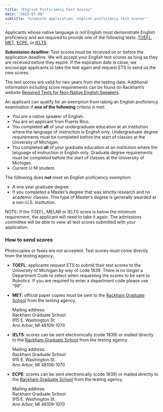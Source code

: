 ```yaml
---
title: "English Proficiency Test Scores"
date: "2025-07-08"
subtitle: "Graduate application: english proficiency test scores"
---
```

Applicants whose native language is not English must demonstrate English proficiency and are required to provide one of the following tests: [TOEFL](http://www.ets.org/toefl.html?utm_source=institution&utm_medium=ref&utm_campaign=toefl-demandgen-partner-US-con-2025-Q1-10&utm_content=uni-michigan-ann_arbor&utm_creative=link), [MET](https://michiganassessment.org/michigan-tests/met/), [ECPE](http://www.cambridgemichigan.org/ecpe), or [IELTS](http://www.ielts.org/). 

**Submission deadline**: Test scores must be received on or before the application deadline. We will accept your English test scores as long as they are received before they expire. If the expiration date is close, we encourage applicants to take the test again and request ETS to send us the new scores.

The test scores are valid for two years from the testing date. Additional information including score requirements can be found on Rackham’s website [Required Tests for Non-Native English Speakers](http://www.rackham.umich.edu/prospective-students/admissions/required-tests-for-non-native-english-speakers).

An applicant can qualify for an exemption from taking an English proficiency examination if **one of the following** criteria is met:

* You are a native speaker of English.  
* You are an applicant from Puerto Rico.  
* You completed **all** of your undergraduate education at an institution where the language of instruction is English only. Undergraduate degree requirements must be completed before the start of classes at the University of Michigan.   
* You completed **all** of your graduate education at an institution where the language of instruction is English only. Graduate degree requirements must be completed before the start of classes at the University of Michigan.  
* Current U-M student.

The following does **not** meet an English proficiency exemption:

* A one year graduate degree.  
* If you completed a Master’s degree that was strictly research and no academic classes. This type of Master’s degree is generally awarded at a non-U.S. institution.

NOTE: If the TOEFL, MELAB or IELTS score is below the minimum requirement, the applicant will need to take it again. The admissions committee will be able to view all test scores submitted with your application.

### How to send scores

Photocopies or faxes are not accepted. Test scores must come directly from the testing agency.

* **TOEFL**:  applicants request ETS to submit their test scores to the University of Michigan by way of code 1839\. There is no longer a Department Code to select when requesting the scores to be sent to Robotics. If you are required to enter a department code please use “99”.   
* **MET**:  official paper copies must be sent to the [Rackham Graduate School](https://rackham.umich.edu/admissions/preparing-your-application/tests/) from the testing agency. 

    Mailing address:  
    Rackham Graduate School  
    915 E. Washington St.  
    Ann Arbor, MI 48109-1070  
* **IELTS**: scores can be sent electronically (code 1839\) or mailed directly to the [Rackham Graduate School](https://rackham.umich.edu/admissions/preparing-your-application/tests/) from the testing agency. 

    Mailing address:  
    Rackham Graduate School  
    915 E. Washington St.  
    Ann Arbor, MI 48109-1070  
* **ECPE**: scores can be sent electronically (code 1839\) or mailed directly to the [Rackham Graduate School](https://rackham.umich.edu/admissions/preparing-your-application/tests/) from the testing agency. 
    
    Mailing address:  
    Rackham Graduate School  
    915 E. Washington St.  
    Ann Arbor, MI 48109-1070